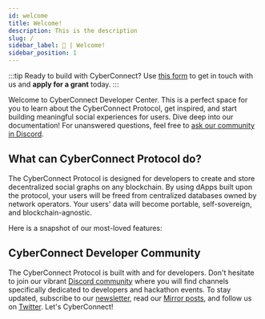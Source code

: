 ```yaml
---
id: welcome
title: Welcome!
description: This is the description
slug: /
sidebar_label: 👋 | Welcome!
sidebar_position: 1
---
```


:::tip
Ready to build with CyberConnect? Use [this form](https://ktv82lrwjfl.typeform.com/to/buyv9uXh) to get in touch with us and **apply for a grant** today.
:::

Welcome to CyberConnect Developer Center. This is a perfect space for you to learn about the CyberConnect Protocol, get inspired, and start building meaningful social experiences for users. Dive deep into our documentation! For unanswered questions, feel free to [ask our community in Discord](https://discord.com/invite/cUc8VRGmPs).

## What can CyberConnect Protocol do?
The CyberConnect Protocol is designed for developers to create and store decentralized social graphs on any blockchain. By using dApps built upon the protocol, your users will be freed from centralized databases owned by network operators. Your users' data will become portable, self-sovereign, and blockchain-agnostic. 

Here is a snapshot of our most-loved features:


<FeatureCards />

## CyberConnect Developer Community
The CyberConnect Protocol is built with and for developers. Don't hesitate to join our vibrant [Discord community](https://discord.com/invite/cUc8VRGmPs) where you will find channels specifically dedicated to developers and hackathon events. To stay updated, subscribe to our [newsletter](https://www.getrevue.co/profile/cyberconnect), read our [Mirror posts](https://mirror.xyz/cyberlab.eth), and follow us on [Twitter](https://twitter.com/CyberConnectHQ). Let's CyberConnect!
